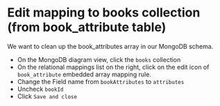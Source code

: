 
# Edit mapping to books collection (from book_attribute table) 


We want to clean up the book_attributes array in our MongoDB schema.

- On the MongoDB diagram view, click the `books` collection
- On the relational mappings list on the right, click on the edit icon of `book_attribute` embedded array mapping rule.
- Change the Field name from `bookAttributes` to `attributes`
- Uncheck `bookId`
- Click `Save and close`


<Screenshot url="https://www.mongodb.com/products/tools/relational-migrator" src="img/150-image-001.png" alt="Screenshot of the connect modal" />

